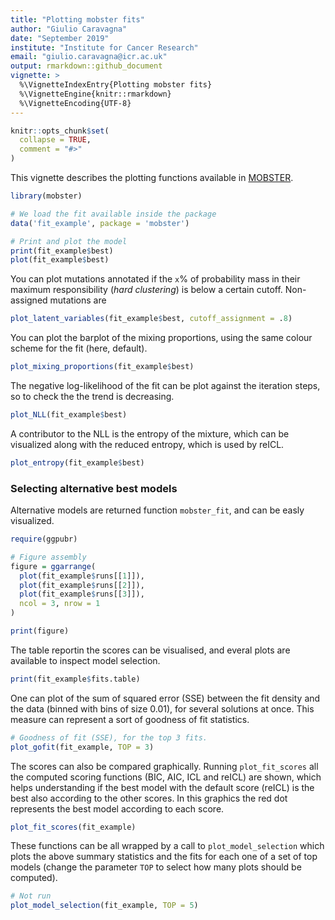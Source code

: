 ```yaml
---
title: "Plotting mobster fits"
author: "Giulio Caravagna"
date: "September 2019"
institute: "Institute for Cancer Research"
email: "giulio.caravagna@icr.ac.uk"
output: rmarkdown::github_document
vignette: >
  %\VignetteIndexEntry{Plotting mobster fits}
  %\VignetteEngine{knitr::rmarkdown}
  %\VignetteEncoding{UTF-8}
---
```


```r
knitr::opts_chunk$set(
  collapse = TRUE,
  comment = "#>"
)
```

This vignette describes the plotting functions available in [MOBSTER](https://github.com/caravagn/MOBSTER). 

```r
library(mobster)
```


```r
# We load the fit available inside the package
data('fit_example', package = 'mobster')

# Print and plot the model
print(fit_example$best)
plot(fit_example$best)
```

You can plot mutations annotated if the `x`% of probability mass in their maximum responsibility (*hard clustering*) is below a certain cutoff. Non-assigned mutations are 

```r
plot_latent_variables(fit_example$best, cutoff_assignment = .8)
```

You can plot the barplot of the mixing proportions, using the same colour scheme for the fit (here, default).

```r
plot_mixing_proportions(fit_example$best)
```

The negative log-likelihood of the fit can be plot against the iteration steps, so to check the the trend is decreasing.
```r
plot_NLL(fit_example$best)
```

A contributor to the NLL is the entropy of the mixture, which can be visualized along with  the reduced entropy, which is used by reICL.
```r
plot_entropy(fit_example$best)
```


### Selecting alternative best models<a name="alternative"></a>

Alternative models are returned function `mobster_fit`, and can be easly visualized.


```r
require(ggpubr)

# Figure assembly
figure = ggarrange(
  plot(fit_example$runs[[1]]),
  plot(fit_example$runs[[2]]),
  plot(fit_example$runs[[3]]),
  ncol = 3, nrow = 1
)

print(figure)
```
The table reportin the scores can be visualised, and everal plots are available to inspect model selection.
```r
print(fit_example$fits.table)
```

One can plot of the sum of squared error (SSE) between the fit density and the data (binned with bins of size 0.01), for several solutions at once. This measure can represent a sort of goodness of fit statistics.

```r
# Goodness of fit (SSE), for the top 3 fits.
plot_gofit(fit_example, TOP = 3)
```

The scores can also be compared graphically. Running `plot_fit_scores` all the computed scoring functions (BIC, AIC, ICL and reICL) are shown, which helps understanding if the best model with the default score (reICL) is the best also according to the other scores. In this graphics the red dot represents the best model according to each score.
```r
plot_fit_scores(fit_example)
```


These functions can be all wrapped by a call to `plot_model_selection` which plots the above summary statistics and the fits for each one of a set of top models (change the parameter `TOP` to select how many plots should be computed).
```r
# Not run
plot_model_selection(fit_example, TOP = 5)
```
